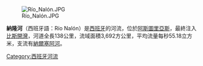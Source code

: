 [[Image:Río_Nalón.JPG|thumb]]

'''納隆河'''（西班牙語：Río Nalón）是[[西班牙|西班牙]]的河流，位於[[阿斯圖里亞斯|阿斯圖里亞斯]]，最終注入[[比斯開灣|比斯開灣]]，河道全長138公里，流域面積3,692方公里，平均流量每秒55.18立方米，支流有[[納爾塞阿河|納爾塞阿河]]。

{{coord|43.5674|N|6.07748|W|source:kolossus-dewiki|display=title}}

{{Spain-geo-stub}}
[[Category:西班牙河流|Category:西班牙河流]]